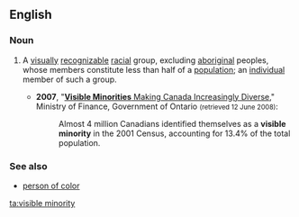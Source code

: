 ==English==
{{wikipedia}}

===Noun===
{{en-noun|head=[[visible]] [[minority]]|visible minorities}}

# {{context|Canada|lang=en}} A [[visually]] [[recognizable]] [[racial]] group, excluding [[aboriginal]] peoples, whose members constitute less than half of a [[population]]; an [[individual]] member of such a group.
#* '''2007''', "[http://www.fin.gov.on.ca/english/economy/demographics/census/cenhi6.html '''Visible Minorities''' Making Canada Increasingly Diverse]," Ministry of Finance, Government of Ontario <small>(retrieved 12 June 2008)</small>:
#*: Almost 4 million Canadians identified themselves as a '''visible minority''' in the 2001 Census, accounting for 13.4% of the total population.

===See also===
* [[person of color]]

[[ta:visible minority]]